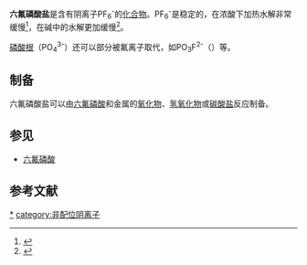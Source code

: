 {{Chembox
| Name = 
| NameEn = 
| ImageFileL1 = PF6-.png
| ImageFileR1 = Hexafluorophosphate-anion-3D-vdW.png
| IUPACName = 
| IUPACNameZh = 
| OtherNames = 
| Section1 = {{Chembox Identifiers
|   CASNo = 16919-18-9
|   CASNo_Ref = {{cascite|correct|CAS}}
|   PubChem = 
|   SMILES = F[P-](F)(F)(F)(F)F }}
| Section2 = {{Chembox Properties
|   Formula = PF<sub>6</sub><sup>-</sup>
|   MolarMass = 144.96
|   Appearance = 阴离子无色
|   Solubility =  }}
}}

'''六氟磷酸盐'''是含有阴离子PF<sub>6</sub><sup>-</sup>的[[化合物|化合物]]。PF<sub>6</sub><sup>-</sup>是稳定的，在浓酸下加热水解非常缓慢<ref>{{cite journal |last1= Gebala|first1= A. E.|last2= Jones|first2= M. M.|year= 1969|title= The Acid Catalyzed Hydrolysis of Hexafluorophosphate|journal= [[J._Inorg._Nucl._Chem.|J. Inorg. Nucl. Chem.]] |volume= 31|issue= 3|pages= 771–776|doi= 10.1016/0022-1902(69)80024-2}}</ref>，在碱中的水解更加缓慢<ref>{{cite journal |last1= Ryss|first1= I. G.|last2= Tulchinskii|first2= V. B.|year= 1964|title= Kinetika Gidroliza Iona Geksaftorofosfata PF<sub>6</sub><sup>−</sup>|journal= [[Zh._Neorg._Khim.|Zh. Neorg. Khim.]] |volume= 9|issue= 4|pages= 836–840}}</ref>。

[[磷酸根|磷酸根]]（PO<sub>4</sub><sup>3-</sup>）还可以部分被氟离子取代，如PO<sub>3</sub>F<sup>2-</sup>（{{link-en|单氟磷酸盐|Monofluorophosphate}}）等。
==制备==
六氟磷酸盐可以由[[六氟磷酸|六氟磷酸]]和金属的[[氧化物|氧化物]]、[[氢氧化物|氢氧化物]]或[[碳酸盐|碳酸盐]]反应制备。

==参见==
*[[六氟磷酸|六氟磷酸]]

==参考文献==
{{reflist}}
{{六氟磷酸盐}}
[[category:六氟磷酸盐|*]]
[[category:非配位阴离子|category:非配位阴离子]]